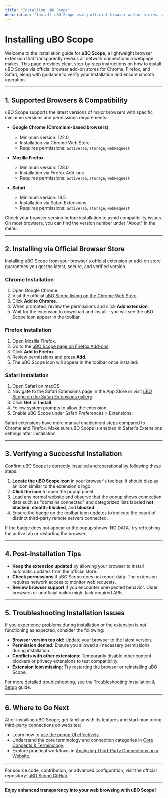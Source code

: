 ```yaml
---
title: "Installing uBO Scope"
description: "Install uBO Scope using official browser add-on stores, with tailored guidance for Chrome, Firefox, and Safari. This page links directly to store listings, outlines the installation process, and helps you verify a successful install."
---
```


# Installing uBO Scope

Welcome to the installation guide for **uBO Scope**, a lightweight browser extension that transparently reveals all network connections a webpage makes. This page provides clear, step-by-step instructions on how to install uBO Scope via official browser add-on stores for Chrome, Firefox, and Safari, along with guidance to verify your installation and ensure smooth operation.

---

## 1. Supported Browsers & Compatibility

uBO Scope supports the latest versions of major browsers with specific minimum versions and permissions requirements:

- **Google Chrome (Chromium-based browsers)**
  - Minimum version: 122.0
  - Installation via Chrome Web Store
  - Requires permissions: `activeTab`, `storage`, `webRequest`

- **Mozilla Firefox**
  - Minimum version: 128.0
  - Installation via Firefox Add-ons
  - Requires permissions: `activeTab`, `storage`, `webRequest`

- **Safari**
  - Minimum version: 18.5
  - Installation via Safari Extensions
  - Requires permissions: `activeTab`, `storage`, `webRequest`


<Tip>
Check your browser version before installation to avoid compatibility issues. On most browsers, you can find the version number under "About" in the menu.
</Tip>

---

## 2. Installing via Official Browser Store

Installing uBO Scope from your browser's official extension or add-on store guarantees you get the latest, secure, and verified version.

### Chrome Installation

1. Open Google Chrome.
2. Visit the official [uBO Scope listing on the Chrome Web Store](https://chromewebstore.google.com/detail/ubo-scope/bbdpgcaljkaaigfcomhidmneffjjjfgp).
3. Click **Add to Chrome**.
4. When prompted, review the permissions and click **Add extension**.
5. Wait for the extension to download and install – you will see the uBO Scope icon appear in the toolbar.

### Firefox Installation

1. Open Mozilla Firefox.
2. Go to the [uBO Scope page on Firefox Add-ons](https://addons.mozilla.org/firefox/addon/ubo-scope/).
3. Click **Add to Firefox**.
4. Review permissions and press **Add**.
5. The uBO Scope icon will appear in the toolbar once installed.

### Safari Installation

1. Open Safari on macOS.
2. Navigate to the Safari Extensions page in the App Store or visit [uBO Scope on the Safari Extensions gallery](https://apps.apple.com).
3. Click **Get** or **Install**.
4. Follow system prompts to allow the extension.
5. Enable uBO Scope under Safari Preferences > Extensions.


<Note>
Safari extensions have more manual enablement steps compared to Chrome and Firefox. Make sure uBO Scope is enabled in Safari's Extensions settings after installation.
</Note>

---

## 3. Verifying a Successful Installation

Confirm uBO Scope is correctly installed and operational by following these steps:

1. **Locate the uBO Scope icon** in your browser's toolbar. It should display an icon similar to the extension's logo.
2. **Click the icon** to open the popup panel.
3. Load any normal website and observe that the popup shows connection data such as "domains connected" and categorized lists labeled **not blocked**, **stealth-blocked**, and **blocked**.
4. Ensure the badge on the toolbar icon updates to indicate the count of distinct third-party remote servers connected.

<Tip>
If the badge does not appear or the popup shows 'NO DATA', try refreshing the active tab or restarting the browser.
</Tip>

---

## 4. Post-Installation Tips

- **Keep the extension updated** by allowing your browser to install automatic updates from the official store.
- **Check permissions** if uBO Scope does not report data. The extension requires network access to monitor web requests.
- **Review browser support** if you encounter unexpected behavior. Older browsers or unofficial builds might lack required APIs.

---

## 5. Troubleshooting Installation Issues

If you experience problems during installation or the extension is not functioning as expected, consider the following:

- **Browser version too old:** Update your browser to the latest version.
- **Permission denied:** Ensure you allowed all necessary permissions during installation.
- **Conflicts with other extensions:** Temporarily disable other content blockers or privacy extensions to test compatibility.
- **Extension icon missing:** Try restarting the browser or reinstalling uBO Scope.

For more detailed troubleshooting, see the [Troubleshooting Installation & Setup](https://example.com/getting-started/installation-setup/troubleshooting-installation) guide.

---

## 6. Where to Go Next

After installing uBO Scope, get familiar with its features and start monitoring third-party connections on websites:

- Learn how to [use the popup UI effectively](https://example.com/guides/getting-started/understanding-the-ui).
- Understand the core terminology and connection categories in [Core Concepts & Terminology](https://example.com/overview/architecture-and-concepts/core-concepts-terminology).
- Explore practical workflows in [Analyzing Third-Party Connections on a Website](https://example.com/guides/core-workflows/analyzing-connections).

---

For source code, contribution, or advanced configuration, visit the official repository: [uBO Scope GitHub](https://github.com/gorhill/uBO-Scope).

---

**Enjoy enhanced transparency into your web browsing with uBO Scope!**
